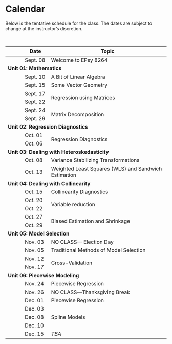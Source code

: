 # Calendar

Below is the tentative schedule for the class. The dates are subject to change at the instructor's discretion. 


<br />

<table class="table">

<thead>
<tr>
<th style="width:10%;text-align:center"></th>
<th style="width:10%;">Date</th>
<th style="width:70%;">Topic</th>
</tr>
</thead>



<tbody>


<tr>
<td align="center" style="vertical-align:middle;">&nbsp;</td>
<td>Sept. 08</td>
<td>Welcome to EPsy 8264</td>
</tr>


<!-- Unit 01: MATHEMATICS -->

<tr>
<td colspan="3"><b>Unit 01: Mathematics</b></td>
</tr>

<tr>
<td align="center" style="vertical-align:middle;">&nbsp;</td>
<td>Sept. 10</td>
<td style="vertical-align:middle;">A Bit of Linear Algebra</td>
</tr>



<tr>
<td align="center" style="vertical-align:middle;">&nbsp;</td>
<td>Sept. 15</td>
<td style="vertical-align:middle;">Some Vector Geometry</td>
</tr>

<tr>
<td align="center" style="vertical-align:middle;">&nbsp;</td>
<td>Sept. 17</td>
<td style="vertical-align:middle;" rowspan="2">Regression using Matrices</td>
</tr>

<tr>
<td align="center" style="vertical-align:middle;">&nbsp;</td>
<td>Sept. 22</td>
</tr>

<tr>
<td align="center" style="vertical-align:middle;">&nbsp;</td>
<td>Sept. 24</td>
<td style="vertical-align:middle;" rowspan="2">Matrix Decomposition</td>
</tr>

<tr>
<td align="center" style="vertical-align:middle;">&nbsp;</td>
<td>Sept. 29</td>
</tr>


<!-- Unit 02: REGRESSION DIAGNOSTICS -->


<tr>
<td colspan="3"><b>Unit 02: Regression Diagnostics</b></td>
</tr>

<tr>
<td align="center" style="vertical-align:middle;">&nbsp;</td>
<td>Oct. 01</td>
<td style="vertical-align:middle;" rowspan="2">Regression Diagnostics</td>
</tr>

<tr>
<td align="center" style="vertical-align:middle;">&nbsp;</td>
<td>Oct. 06</td>
</tr>


   

<!-- Unit 03: HETEROSKEDASTICITY-->

<tr>
<td colspan="3"><b>Unit 03: Dealing with Heteroskedasticity</b></td>
</tr>

<tr>
<td align="center" style="vertical-align:middle;">&nbsp;</td>
<td>Oct. 08</td>
<td style="vertical-align:middle;">Variance Stabilizing  Transformations</td>
</tr>

<tr>
<td align="center" style="vertical-align:middle;">&nbsp;</td>
<td>Oct. 13</td>
<td style="vertical-align:middle;">Weighted Least Squares (WLS) and Sandwich Estimation</td>
</tr>


<!-- Unit 04: COLLINEARITY-->


<tr>
<td colspan="3"><b>Unit 04: Dealing with Collinearity</b></td>
</tr>

<tr>
<td align="center" style="vertical-align:middle;">&nbsp;</td>
<td>Oct. 15</td>
<td style="vertical-align:middle;">Collinearity Diagnostics</td>
</tr>

<tr>
<td align="center" style="vertical-align:middle;">&nbsp;</td>
<td>Oct. 20</td>
<td style="vertical-align:middle;" rowspan="2">Variable reduction</td>
</tr>

<tr>
<td align="center" style="vertical-align:middle;">&nbsp;</td>
<td>Oct. 22</td>
</tr>

<tr>
<td align="center" style="vertical-align:middle;">&nbsp;</td>
<td>Oct. 27</td>
<td style="vertical-align:middle;" rowspan="2">Biased Estimation and Shrinkage</td>
</tr>

<tr>
<td align="center" style="vertical-align:middle;">&nbsp;</td>
<td>Oct. 29</td>
</tr>


<!-- Unit 05: MODEL SELECTION -->


<tr>
<td colspan="3"><b>Unit 05: Model Selection</b></td>
</tr>

<tr>
<td align="center" style="vertical-align:middle;">&nbsp;</td>
<td>Nov. 03</td>
<td style="vertical-align:middle;">NO CLASS&mdash; Election Day</td>
</tr>

<tr>
<td align="center" style="vertical-align:middle;">&nbsp;</td>
<td>Nov. 05</td>
<td style="vertical-align:middle;">Traditional Methods of Model Selection</td>
</tr>

<tr>
<td align="center" style="vertical-align:middle;">&nbsp;</td>
<td>Nov. 12</td>
<td style="vertical-align:middle;" rowspan="2">Cross-Validation</td>
</tr>

<tr>
<td align="center" style="vertical-align:middle;">&nbsp;</td>
<td>Nov. 17</td>
</tr>


<!-- Unit 06: NONLINEARITY -->

<tr>
<td colspan="3"><b>Unit 06: Piecewise Modeling</b></td>
</tr>

<tr>
<td align="center" style="vertical-align:middle;">&nbsp;</td>
<td>Nov. 24</td>
<td style="vertical-align:middle;">Piecewise Regression</td>
</tr>

<tr>
<td align="center" style="vertical-align:middle;">&nbsp;</td>
<td>Nov. 26</td>
<td style="vertical-align:middle;">NO CLASS&mdash;Thanksgiving Break</td>
</tr>

<tr>
<td align="center" style="vertical-align:middle;">&nbsp;</td>
<td>Dec. 01</td>
<td style="vertical-align:middle;">Piecewise Regression</td>
</tr>

<tr>
<td align="center" style="vertical-align:middle;">&nbsp;</td>
<td>Dec. 03</td>
<td style="vertical-align:middle;" rowspan="3">Spline Models</td>
</tr>

<tr>
<td align="center" style="vertical-align:middle;">&nbsp;</td>
<td>Dec. 08</td>
</tr>

<tr>
<td align="center" style="vertical-align:middle;">&nbsp;</td>
<td>Dec. 10</td>
</tr>

<tr>
<td align="center" style="vertical-align:middle;">&nbsp;</td>
<td>Dec. 15</td>
<td style="vertical-align:middle;">*TBA*</td>
</tr>

</tbody>
</table>

